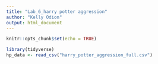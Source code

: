 ```yaml
---
title: "Lab_6_harry potter aggression"
author: "Kelly Odion"
output: html_document
---
```


```r
knitr::opts_chunk$set(echo = TRUE)
```

```r
library(tidyverse)
hp_data <- read_csv("harry_potter_aggression_full.csv")

```

